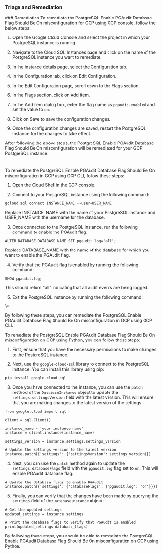 
### Triage and Remediation
<Tabs>
<Tab title='Remediation'>
### Remediation

<AccordionGroup>
<Accordion title='Using Console' defaultOpen='true'>
To remediate the PostgreSQL Enable PGAudit Database Flag Should Be On misconfiguration for GCP using GCP console, follow the below steps:

1. Open the Google Cloud Console and select the project in which your PostgreSQL instance is running.

2. Navigate to the Cloud SQL Instances page and click on the name of the PostgreSQL instance you want to remediate.

3. In the instance details page, select the Configuration tab.

4. In the Configuration tab, click on Edit Configuration.

5. In the Edit Configuration page, scroll down to the Flags section.

6. In the Flags section, click on Add item.

7. In the Add item dialog box, enter the flag name as `pgaudit.enabled` and set the value to `on`.

8. Click on Save to save the configuration changes.

9. Once the configuration changes are saved, restart the PostgreSQL instance for the changes to take effect.

After following the above steps, the PostgreSQL Enable PGAudit Database Flag Should Be On misconfiguration will be remediated for your GCP PostgreSQL instance.

#
</Accordion>

<Accordion title='Using CLI'>
To remediate the PostgreSQL Enable PGAudit Database Flag Should Be On misconfiguration in GCP using GCP CLI, follow these steps:

1. Open the Cloud Shell in the GCP console.

2. Connect to your PostgreSQL instance using the following command:
```
gcloud sql connect INSTANCE_NAME --user=USER_NAME
```
Replace INSTANCE_NAME with the name of your PostgreSQL instance and USER_NAME with the username for the database.

3. Once connected to the PostgreSQL instance, run the following command to enable the PGAudit flag:
```
ALTER DATABASE DATABASE_NAME SET pgaudit.log='all';
```
Replace DATABASE_NAME with the name of the database for which you want to enable the PGAudit flag.

4. Verify that the PGAudit flag is enabled by running the following command:
```
SHOW pgaudit.log;
```
This should return "all" indicating that all audit events are being logged.

5. Exit the PostgreSQL instance by running the following command:
```
\q
```

By following these steps, you can remediate the PostgreSQL Enable PGAudit Database Flag Should Be On misconfiguration in GCP using GCP CLI.
</Accordion>

<Accordion title='Using Python'>
To remediate the PostgreSQL Enable PGAudit Database Flag Should Be On misconfiguration on GCP using Python, you can follow these steps:

1. First, ensure that you have the necessary permissions to make changes to the PostgreSQL instance.

2. Next, use the `google-cloud-sql` library to connect to the PostgreSQL instance. You can install this library using pip:

```
pip install google-cloud-sql
```

3. Once you have connected to the instance, you can use the `patch` method of the `DatabaseInstance` object to update the `settings.settingsVersion` field with the latest version. This will ensure that you are making changes to the latest version of the settings.

```
from google.cloud import sql

client = sql.Client()

instance_name = 'your-instance-name'
instance = client.instance(instance_name)

settings_version = instance.settings.settings_version

# Update the settings version to the latest version
instance.patch({'settings': {'settingsVersion': settings_version}})
```

4. Next, you can use the `patch` method again to update the `settings.databaseFlags` field with the `pgaudit.log` flag set to `on`. This will enable PGAudit database flag.

```
# Update the database flags to enable PGAudit
instance.patch({'settings': {'databaseFlags': {'pgaudit.log': 'on'}}})
```

5. Finally, you can verify that the changes have been made by querying the `settings` field of the `DatabaseInstance` object:

```
# Get the updated settings
updated_settings = instance.settings

# Print the database flags to verify that PGAudit is enabled
print(updated_settings.database_flags)
```

By following these steps, you should be able to remediate the PostgreSQL Enable PGAudit Database Flag Should Be On misconfiguration on GCP using Python.
</Accordion>

</AccordionGroup>
</Tab>
</Tabs>

